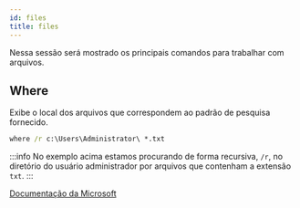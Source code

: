 ```yaml
---
id: files
title: files
---
```


Nessa sessão será mostrado os principais comandos para trabalhar com arquivos.

## Where

Exibe o local dos arquivos que correspondem ao padrão de pesquisa fornecido.

```cmd
where /r c:\Users\Administrator\ *.txt
```

:::info
No exemplo acima estamos procurando de forma recursiva, `/r`, no diretório do
usuário administrador por arquivos que contenham a extensão `txt`.
:::

[Documentação da Microsoft](https://learn.microsoft.com/pt-br/windows-server/administration/windows-commands/where)
